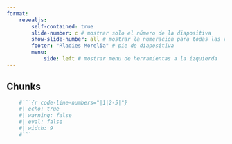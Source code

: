 ```yaml
---
format: 
    revealjs: 
        self-contained: true
        slide-number: c # mostrar solo el número de la diapositiva
        show-slide-number: all # mostrar la numeración para todas las vistas
        footer: "Rladies Morelia" # pie de diapositiva
        menu: 
            side: left # mostrar menu de herramientas a la izquierda
---
```


## Chunks {.center}

```.r
    #```{r code-line-numbers="|1|2-5|"}
    #| echo: true
    #| warning: false
    #| eval: false
    #| width: 9
    #```
```